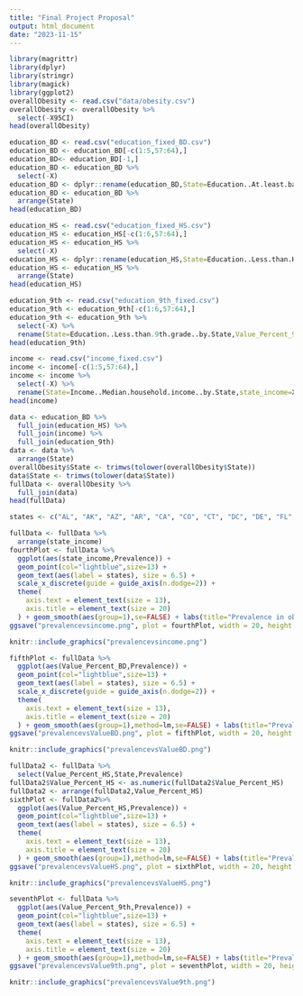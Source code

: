 ```yaml
---
title: "Final Project Proposal"
output: html_document
date: "2023-11-15"
---
```


```r
library(magrittr)
library(dplyr)
library(stringr)
library(magick)
library(ggplot2)
overallObesity <- read.csv("data/obesity.csv")
overallObesity <- overallObesity %>%
  select(-X95CI)
head(overallObesity)
```

```r
education_BD <- read.csv("education_fixed_BD.csv")
education_BD <- education_BD[-c(1:5,57:64),]
education_BD<- education_BD[-1,]
education_BD <- education_BD %>%
  select(-X)
education_BD <- dplyr::rename(education_BD,State=Education..At.least.bachelors.degree..by.State,Value_Percent_BD=X.1,people_BD=X.2,rank_BD=X.3)
education_BD <- education_BD %>%
  arrange(State)
head(education_BD)
```

```r
education_HS <- read.csv("education_fixed_HS.csv")
education_HS <- education_HS[-c(1:6,57:64),]
education_HS <- education_HS %>%
  select(-X)
education_HS <- dplyr::rename(education_HS,State=Education..Less.than.High.School..by.State,Value_Percent_HS=X.1,people_HS=X.2,rank_HS=X.3)
education_HS <- education_HS %>%
  arrange(State)
head(education_HS)
```

```r
education_9th <- read.csv("education_9th_fixed.csv")
education_9th <- education_9th[-c(1:6,57:64),]
education_9th <- education_9th %>%
  select(-X) %>%
  rename(State=Education..Less.than.9th.grade..by.State,Value_Percent_9th=X.1,people_9th=X.2,rank_9th=X.3)
head(education_9th)
```

```r
income <- read.csv("income_fixed.csv")
income <- income[-c(1:5,57:64),]
income <- income %>%
  select(-X) %>%
  rename(State=Income..Median.household.income..by.State,state_income=X.1,income_rank=X.2)
head(income)
```


```r
data <- education_BD %>%
  full_join(education_HS) %>%
  full_join(income) %>%
  full_join(education_9th)
data <- data %>%
  arrange(State)
overallObesity$State <- trimws(tolower(overallObesity$State))
data$State <- trimws(tolower(data$State))
fullData <- overallObesity %>%
  full_join(data)
head(fullData)
```

```r
states <- c("AL", "AK", "AZ", "AR", "CA", "CO", "CT", "DC", "DE", "FL", "GA", "GU", "HI", "ID", "IL", "IN", "IA", "KS", "KY", "LA", "ME", "MD", "MA", "MI", "MN", "MS", "MO", "MT", "NE", "NV", "NH", "NJ", "NM", "NY", "NC", "ND", "OH", "OK", "OR", "PA", "PR", "RI", "SC", "SD", "TN", "TX", "UT", "VT", "VI", "VA", "WA", "WV", "WI", "WY")
```

```r
fullData <- fullData %>%
  arrange(state_income)
fourthPlot <- fullData %>%
  ggplot(aes(state_income,Prevalence)) + 
  geom_point(col="lightblue",size=13) +
  geom_text(aes(label = states), size = 6.5) +
  scale_x_discrete(guide = guide_axis(n.dodge=2)) +
  theme(
    axis.text = element_text(size = 13),
    axis.title = element_text(size = 20)
  ) + geom_smooth(aes(group=1),se=FALSE) + labs(title="Prevalence in obesity vs State income",subtitle="dataset from the U.S. Department of Health and Human Services",x="State income($)", y="prevalence in obesity(%)")
ggsave("prevalencevsincome.png", plot = fourthPlot, width = 20, height = 8, units = "in")
```

```r
knitr::include_graphics("prevalencevsincome.png")
```

```r
fifthPlot <- fullData %>%
  ggplot(aes(Value_Percent_BD,Prevalence)) + 
  geom_point(col="lightblue",size=13) +
  geom_text(aes(label = states), size = 6.5) + 
  scale_x_discrete(guide = guide_axis(n.dodge=2)) +
  theme(
    axis.text = element_text(size = 13),
    axis.title = element_text(size = 20)
  ) + geom_smooth(aes(group=1),method=lm,se=FALSE) + labs(title="Prevalence in obesity vs percent of people with at least a bachelor's degree",subtitle="dataset from the U.S. Department of Health and Human Services",x="% of people", y="prevalence in obesity(%)")
ggsave("prevalencevsValueBD.png", plot = fifthPlot, width = 20, height = 8, units = "in")
```

```r
knitr::include_graphics("prevalencevsValueBD.png")
```

```r
fullData2 <- fullData %>%
  select(Value_Percent_HS,State,Prevalence)
fullData2$Value_Percent_HS <- as.numeric(fullData2$Value_Percent_HS)
fullData2 <- arrange(fullData2,Value_Percent_HS)
sixthPlot <- fullData2%>%
  ggplot(aes(Value_Percent_HS,Prevalence)) + 
  geom_point(col="lightblue",size=13) +
  geom_text(aes(label = states), size = 6.5) +
  theme(
    axis.text = element_text(size = 13),
    axis.title = element_text(size = 20)
  ) + geom_smooth(aes(group=1),method=lm,se=FALSE) + labs(title="Prevalence in obesity vs percent of people with less than high school education",subtitle="dataset from the U.S. Department of Health and Human Services",x="% of people", y="prevalence in obesity(%)")
ggsave("prevalencevsValueHS.png", plot = sixthPlot, width = 20, height = 8, units = "in")
```

```r
knitr::include_graphics("prevalencevsValueHS.png")
```

```r
seventhPlot <- fullData %>%
  ggplot(aes(Value_Percent_9th,Prevalence)) + 
  geom_point(col="lightblue",size=13) +
  geom_text(aes(label = states), size = 6.5) +
  theme(
    axis.text = element_text(size = 13),
    axis.title = element_text(size = 20)
  ) + geom_smooth(aes(group=1),method=lm,se=FALSE) + labs(title="Prevalence in obesity vs percent of people with less than 9th grade education",subtitle="dataset from the U.S. Department of Health and Human Services",x="% of people", y="prevalence in obesity(%)")
ggsave("prevalencevsValue9th.png", plot = seventhPlot, width = 20, height = 8, units = "in")
```

```r
knitr::include_graphics("prevalencevsValue9th.png")
```